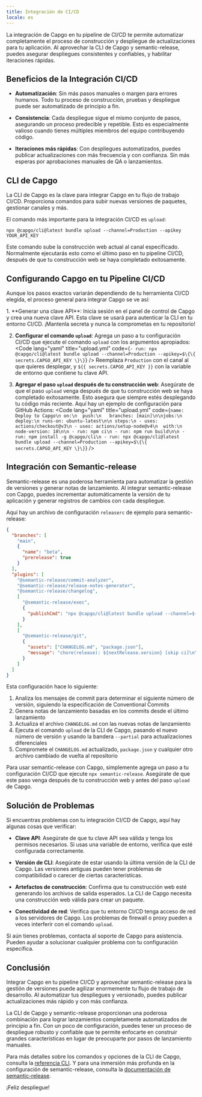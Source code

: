 ```yaml
---
title: Integración de CI/CD
locale: es
---
```



La integración de Capgo en tu pipeline de CI/CD te permite automatizar completamente el proceso de construcción y despliegue de actualizaciones para tu aplicación. Al aprovechar la CLI de Capgo y semantic-release, puedes asegurar despliegues consistentes y confiables, y habilitar iteraciones rápidas.

## Beneficios de la Integración CI/CD

- **Automatización**: Sin más pasos manuales o margen para errores humanos. Todo tu proceso de construcción, pruebas y despliegue puede ser automatizado de principio a fin.

- **Consistencia**: Cada despliegue sigue el mismo conjunto de pasos, asegurando un proceso predecible y repetible. Esto es especialmente valioso cuando tienes múltiples miembros del equipo contribuyendo código.

- **Iteraciones más rápidas**: Con despliegues automatizados, puedes publicar actualizaciones con más frecuencia y con confianza. Sin más esperas por aprobaciones manuales de QA o lanzamientos.

## CLI de Capgo

La CLI de Capgo es la clave para integrar Capgo en tu flujo de trabajo CI/CD. Proporciona comandos para subir nuevas versiones de paquetes, gestionar canales y más.

El comando más importante para la integración CI/CD es `upload`:

```shell
npx @capgo/cli@latest bundle upload --channel=Production --apikey YOUR_API_KEY
```

Este comando sube la construcción web actual al canal especificado. Normalmente ejecutarás esto como el último paso en tu pipeline CI/CD, después de que tu construcción web se haya completado exitosamente.

## Configurando Capgo en tu Pipeline CI/CD

Aunque los pasos exactos variarán dependiendo de tu herramienta CI/CD elegida, el proceso general para integrar Capgo se ve así:

<Steps>
1. **Generar una clave API**: Inicia sesión en el panel de control de Capgo y crea una nueva clave API. Esta clave se usará para autenticar la CLI en tu entorno CI/CD. ¡Mantenla secreta y nunca la comprometas en tu repositorio!

2. **Configurar el comando `upload`**: Agrega un paso a tu configuración CI/CD que ejecute el comando `upload` con los argumentos apropiados: <Code lang="yaml" title="upload.yml" code={`- run: npx @capgo/cli@latest bundle upload --channel=Production --apikey=$\{\{ secrets.CAPGO_API_KEY \}\}`} />
Reemplaza `Production` con el canal al que quieres desplegar, y `${{ secrets.CAPGO_API_KEY }}` con la variable de entorno que contiene tu clave API.

3. **Agregar el paso `upload` después de tu construcción web**: Asegúrate de que el paso `upload` venga después de que tu construcción web se haya completado exitosamente. Esto asegura que siempre estés desplegando tu código más reciente.
  Aquí hay un ejemplo de configuración para GitHub Actions: <Code lang="yaml" title="upload.yml" code={`name: Deploy to Capgo\n on:\n  push:\n   branches: [main]\n\njobs:\n deploy:\n runs-on: ubuntu-latest\n\n steps:\n - uses: actions/checkout@v3\n - uses: actions/setup-node@v4\n  with:\n   node-version: 18\n\n - run: npm ci\n - run: npm run build\n\n - run: npm install -g @capgo/cli\n - run: npx @capgo/cli@latest bundle upload --channel=Production --apikey=$\{\{ secrets.CAPGO_API_KEY \}\}`} />

</Steps>

## Integración con Semantic-release

Semantic-release es una poderosa herramienta para automatizar la gestión de versiones y generar notas de lanzamiento. Al integrar semantic-release con Capgo, puedes incrementar automáticamente la versión de tu aplicación y generar registros de cambios con cada despliegue.

Aquí hay un archivo de configuración `releaserc` de ejemplo para semantic-release:

```json
{
  "branches": [
    "main",
    {
      "name": "beta",
      "prerelease": true
    }
  ],
  "plugins": [
    "@semantic-release/commit-analyzer",
    "@semantic-release/release-notes-generator",
    "@semantic-release/changelog",
    [
      "@semantic-release/exec",
      {
        "publishCmd": "npx @capgo/cli@latest bundle upload --channel=${nextRelease.channel} --apikey YOUR_API_KEY --partial"
      }
    ],
    [
      "@semantic-release/git",
      {
        "assets": ["CHANGELOG.md", "package.json"],
        "message": "chore(release): ${nextRelease.version} [skip ci]\n\n${nextRelease.notes}"
      }
    ]
  ]
}
```

Esta configuración hace lo siguiente:

1. Analiza los mensajes de commit para determinar el siguiente número de versión, siguiendo la especificación de Conventional Commits
2. Genera notas de lanzamiento basadas en los commits desde el último lanzamiento
3. Actualiza el archivo `CHANGELOG.md` con las nuevas notas de lanzamiento
4. Ejecuta el comando `upload` de la CLI de Capgo, pasando el nuevo número de versión y usando la bandera `--partial` para actualizaciones diferenciales
5. Compromete el `CHANGELOG.md` actualizado, `package.json` y cualquier otro archivo cambiado de vuelta al repositorio

Para usar semantic-release con Capgo, simplemente agrega un paso a tu configuración CI/CD que ejecute `npx semantic-release`. Asegúrate de que este paso venga después de tu construcción web y antes del paso `upload` de Capgo.

## Solución de Problemas

Si encuentras problemas con tu integración CI/CD de Capgo, aquí hay algunas cosas que verificar:

- **Clave API**: Asegúrate de que tu clave API sea válida y tenga los permisos necesarios. Si usas una variable de entorno, verifica que esté configurada correctamente.

- **Versión de CLI**: Asegúrate de estar usando la última versión de la CLI de Capgo. Las versiones antiguas pueden tener problemas de compatibilidad o carecer de ciertas características.

- **Artefactos de construcción**: Confirma que tu construcción web esté generando los archivos de salida esperados. La CLI de Capgo necesita una construcción web válida para crear un paquete.

- **Conectividad de red**: Verifica que tu entorno CI/CD tenga acceso de red a los servidores de Capgo. Los problemas de firewall o proxy pueden a veces interferir con el comando `upload`.

Si aún tienes problemas, contacta al soporte de Capgo para asistencia. Pueden ayudar a solucionar cualquier problema con tu configuración específica.

## Conclusión

Integrar Capgo en tu pipeline CI/CD y aprovechar semantic-release para la gestión de versiones puede agilizar enormemente tu flujo de trabajo de desarrollo. Al automatizar tus despliegues y versionado, puedes publicar actualizaciones más rápido y con más confianza.

La CLI de Capgo y semantic-release proporcionan una poderosa combinación para lograr lanzamientos completamente automatizados de principio a fin. Con un poco de configuración, puedes tener un proceso de despliegue robusto y confiable que te permite enfocarte en construir grandes características en lugar de preocuparte por pasos de lanzamiento manuales.

Para más detalles sobre los comandos y opciones de la CLI de Capgo, consulta la [referencia CLI](/docs/cli/overview). Y para una inmersión más profunda en la configuración de semantic-release, consulta la [documentación de semantic-release](https://github.com/semantic-release/semantic-release).

¡Feliz despliegue!
